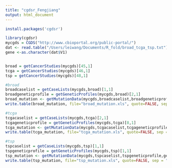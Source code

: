 ```yaml
---
title: "cgdsr_Fengjiang"
output: html_document
---
```


```r
install.packages('cgdsr')
```


```r
library(cgdsr)
mycgds = CGDS("http://www.cbioportal.org/public-portal/")
dat <- read.table("/Users/leiwang/Documents/R_fold/broad_tcga_tsp.txt")
gene <-as.character(dat$V1)


broad = getCancerStudies(mycgds)[45,1]
tcga = getCancerStudies(mycgds)[46,1]
tsp = getCancerStudies(mycgds)[48,1]

#broad
broadcaselist = getCaseLists(mycgds,broad)[1,1]
broadgeneticprofile = getGeneticProfiles(mycgds,broad)[2,1]
broad_mutation <- getMutationData(mycgds,broadcaselist,broadgeneticprofile,gene)
write.table(broad_mutation, file="broad_mutation.xls", quote=FALSE, sep = "\t", row.names=FALSE)

#tcga
tcgacaselist = getCaseLists(mycgds,tcga)[2,1]
tcgageneticprofile = getGeneticProfiles(mycgds,tcga)[8,1]
tcga_mutation <- getMutationData(mycgds,tcgacaselist,tcgageneticprofile,gene)
write.table(tcga_mutation, file="tcga_mutation.xls", quote=FALSE, sep = "\t", row.names=FALSE)

#tsp
tspcaselist = getCaseLists(mycgds,tsp)[1,1]
tspgeneticprofile = getGeneticProfiles(mycgds,tsp)[1,1]
tsp_mutation <- getMutationData(mycgds,tspcaselist,tspgeneticprofile,gene)
write.table(tsp_mutation, file="tsp_mutation.xls", quote=FALSE, sep = "\t", row.names=FALSE)
```

